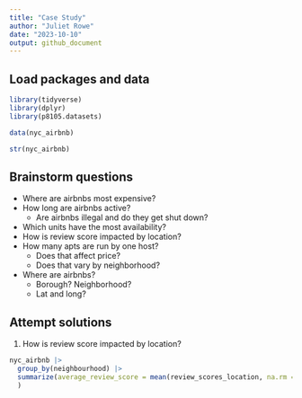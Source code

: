 ```yaml
---
title: "Case Study"
author: "Juliet Rowe"
date: "2023-10-10"
output: github_document
---
```



## Load packages and  data
```r
library(tidyverse)
library(dplyr)
library(p8105.datasets)

data(nyc_airbnb)

str(nyc_airbnb)
```


## Brainstorm questions

- Where are airbnbs most expensive?
- How long are airbnbs active?
  - Are airbnbs illegal and do they get shut down?
- Which units have the most availability?
- How is review score impacted by location?
- How many apts are run by one host?
  - Does that affect price?
  - Does that vary by neighborhood?
- Where are airbnbs?
  - Borough? Neighborhood?
  - Lat and long?


## Attempt solutions

1) How is review score impacted by location?
```r
nyc_airbnb |>
  group_by(neighbourhood) |>
  summarize(average_review_score = mean(review_scores_location, na.rm = TRUE)
  )
```

